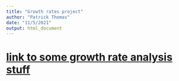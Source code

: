 ```yaml
---
title: "Growth rates project"
author: "Patrick Thomas"
date: "11/5/2021"
output: html_document
---
```



# [link to some growth rate analysis stuff](growth_rate_analysis.html)